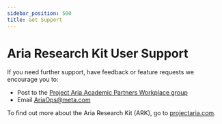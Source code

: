 ```yaml
---
sidebar_position: 500
title: Get Support
---
```

# Aria Research Kit User Support

If you need further support, have feedback or feature requests we encourage you to:
* Post to the [Project Aria Academic Partners Workplace group](/ARK/workplacegroup.mdx)
* Email [AriaOps@meta.com](mailto:AriaOps@meta.com)

To find out more about the Aria Research Kit (ARK), go to [projectaria.com](https://www.projectaria.com/research-kit/).
